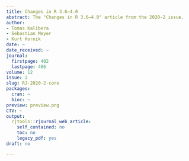 ```yaml
---
title: Changes in R 3.6–4.0
abstract: The "Changes in R 3.6–4.0" article from the 2020-2 issue.
author:
- Tomas Kalibera
- Sebastian Meyer
- Kurt Hornik
date: ~
date_received: ~
journal:
  firstpage: 402
  lastpage: 406
volume: 12
issue: 2
slug: RJ-2020-2-core
packages:
  cran: ~
  bioc: ~
preview: preview.png
CTV: ~
output:
  rjtools::rjournal_web_article:
    self_contained: no
    toc: no
    legacy_pdf: yes
draft: no

---
```

